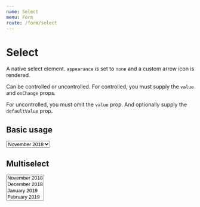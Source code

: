 ```yaml
---
name: Select
menu: Form
route: /form/select
---
```



# Select

A native select element. `appearance` is set to `none` and a custom arrow icon is
rendered.

Can be controlled or uncontrolled. For controlled, you must supply the
`value` and `onChange` props.

For uncontrolled, you must omit the `value` prop. And optionally supply the
`defaultValue` prop.

## Basic usage

<Playground>
    <Select>
        <option>November 2018</option>
        <option>December 2018</option>
        <option>January 2019</option>
        <option>February 2019</option>
    </Select>
</Playground>


## Multiselect

<Playground>
    <Select multiple>
        <option>November 2018</option>
        <option>December 2018</option>
        <option>January 2019</option>
        <option>February 2019</option>
    </Select>
</Playground>
